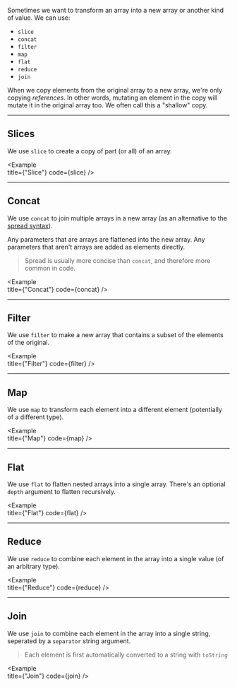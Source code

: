 
Sometimes we want to transform an array into a new array or another kind of value. We can use:

- `slice`
- `concat`
- `filter`
- `map`
- `flat`
- `reduce`
- `join`

When we copy elements from the original array to a new array, we're only copying _references_. In other words, mutating an element in the copy will mutate it in the original array too. We often call this a "shallow" copy. 

---

## Slices

We use `slice` to create a copy of part (or all) of an array. 

<Example   
  title={"Slice"}
  code={slice}
/>

---

## Concat

We use `concat` to join multiple arrays in a new array (as an alternative to the [spread syntax](/syntax/spread)).

Any parameters that are arrays are flattened into the new array. Any parameters that aren't arrays are added as elements directly.

> Spread is usually more concise than `concat`, and therefore more common in code.

<Example   
  title={"Concat"}
  code={concat}
/>

---

## Filter

We use `filter` to make a new array that contains a subset of the elements of the original.

<Example   
  title={"Filter"}
  code={filter}
/>

---

## Map

We use `map` to transform each element into a different element (potentially of a different type).

<Example   
  title={"Map"}
  code={map}
/>

---

## Flat

We use `flat` to flatten nested arrays into a single array. There's an optional `depth` argument to flatten recursively.

<Example   
  title={"Flat"}
  code={flat}
/>

---

## Reduce

We use `reduce` to combine each element in the array into a single value (of an arbitrary type).

<Example   
  title={"Reduce"}
  code={reduce}
/>

---

## Join

We use `join` to combine each element in the array into a single string, seperated by a `separator` string argument.

> Each element is first automatically converted to a string with `toString`

<Example   
  title={"Join"}
  code={join}
/>
